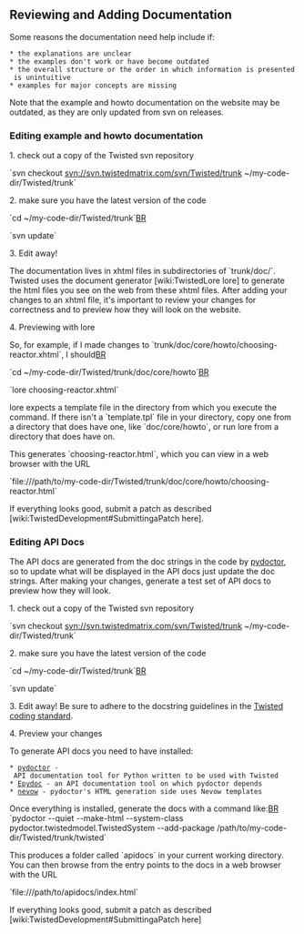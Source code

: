 == Reviewing and Adding Documentation ==

Some reasons the documentation need help include if:
 * the explanations are unclear
 * the examples don't work or have become outdated
 * the overall structure or the order in which information is presented is unintuitive 
 * examples for major concepts are missing

Note that the example and howto documentation on the website may be outdated, as they are only updated from svn on releases.

=== Editing example and howto documentation ===

1. check out a copy of the Twisted svn repository

`svn checkout svn://svn.twistedmatrix.com/svn/Twisted/trunk ~/my-code-dir/Twisted/trunk`

2. make sure you have the latest version of the code

`cd ~/my-code-dir/Twisted/trunk`[[BR]]

`svn update`

3. Edit away!

The documentation lives in xhtml files in subdirectories of `trunk/doc/`. Twisted uses the document generator [wiki:TwistedLore lore] to generate the html files you see on the web from these xhtml files. After adding your changes to an xhtml file, it's important to review your changes for correctness and to preview how they will look on the website.

4. Previewing with lore

So, for example, if I made changes to `trunk/doc/core/howto/choosing-reactor.xhtml`, I should[[BR]]

`cd ~/my-code-dir/Twisted/trunk/doc/core/howto`[[BR]]

`lore choosing-reactor.xhtml`

lore expects a template file in the directory from which you execute the command. If there isn't a `template.tpl` file in your directory, copy one from a directory that does have one, like `doc/core/howto`, or run lore from a directory that does have on.

This generates `choosing-reactor.html`, which you can view in a web browser with the URL

`file:///path/to/my-code-dir/Twisted/trunk/doc/core/howto/choosing-reactor.html`

If everything looks good, submit a patch as described [wiki:TwistedDevelopment#SubmittingaPatch here].

=== Editing API Docs ===

The API docs are generated from the doc strings in the code by [http://codespeak.net/~mwh/pydoctor/ pydoctor], so to update what will be displayed in the API docs just update the doc strings. After making your changes, generate a test set of API docs to preview how they will look.

1. check out a copy of the Twisted svn repository

`svn checkout svn://svn.twistedmatrix.com/svn/Twisted/trunk ~/my-code-dir/Twisted/trunk`

2. make sure you have the latest version of the code

`cd ~/my-code-dir/Twisted/trunk`[[BR]]

`svn update`

3. Edit away! Be sure to adhere to the docstring guidelines in the [http://twistedmatrix.com/trac/browser/trunk/doc/core/development/policy/coding-standard.xhtml?format=raw Twisted coding standard].

4. Preview your changes

To generate API docs you need to have installed: 
 * [http://codespeak.net/~mwh/pydoctor/ pydoctor] - API documentation tool for Python written to be used with Twisted
 * [http://epydoc.sourceforge.net/ Epydoc] - an API documentation tool on which pydoctor depends
 * [http://www.divmod.org/trac/wiki/DivmodNevow nevow] - pydoctor's HTML generation side uses Nevow templates

Once everything is installed, generate the docs with a command like:[[BR]]
`pydoctor --quiet --make-html --system-class pydoctor.twistedmodel.TwistedSystem --add-package /path/to/my-code-dir/Twisted/trunk/twisted`

This produces a folder called `apidocs` in your current working directory. You can then browse from the entry points to the docs in a web browser with the URL

`file:///path/to/apidocs/index.html`

If everything looks good, submit a patch as described [wiki:TwistedDevelopment#SubmittingaPatch here]
